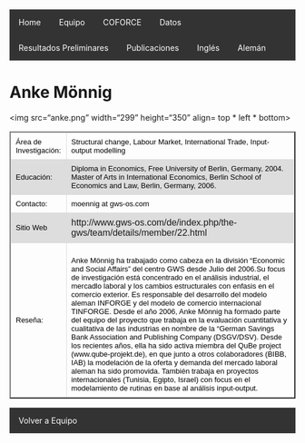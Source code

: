  
<html>
<head>
<style>
table {
    font-family: arial, sans-serif;
    border-collapse: collapse;
    width: 100%;
}

td, th {
    border: 1px solid #dddddd;
    text-align: left;
    padding: 8px;
}

tr:nth-child(even) {
    background-color: #dddddd;
}
</style>

<style>
ul {
    list-style-type: none;
    margin: 0;
    padding: 0;
    overflow: hidden;
    background-color: #333;
}

li {
    float: left;
}

li a {
    display: block;
    color: white;
    text-align: center;
    padding: 14px 16px;
    text-decoration: none;
}

li a:hover {
    background-color: #111;
}
</style>
 

</head>

<body>

<ul>
  <li><a href="http://www.coforce.cl/index.html">Home</a></li>
  <li><a href="http://www.coforce.cl/equipo.html">Equipo</a></li>
  <li><a href="http://www.coforce.cl/quienessomos.html">COFORCE</a></li>
  <li><a href="http://www.coforce.cl/datos.html">Datos</a></li>
  <li><a href="http://www.coforce.cl/resultados.html">Resultados Preliminares</a></li>
  <li><a href="http://www.coforce.cl/publicacion.html">Publicaciones</a></li>
  <li><a href="http://en.coforce.cl/index.html">Inglés</a></li>
  <li><a href="http://ger.coforce.cl/index.html">Alemán</a></li>
  

</ul>


<h1> Anke Mönnig </h1>

<img src="anke.png" width="299" height="350" align= top * left * bottom>

<table border="2">
    
<tr>
<td> <font size="2" color="black">Área de Investigación:  </font>
 </td>

<td> <font size="2" color="black"> Structural change, Labour Market, International Trade, Input-output modelling</font></td>

<tr>

<td> <font size="2" color="black"> Educación:</font>
 </td>

<td> <font size="2" color="black">   Diploma in Economics, Free University of Berlin, Germany, 2004. Master of Arts in International Economics, Berlin School of Economics and Law, Berlin, Germany, 2006. </font>
</td>

</tr>

<tr>
<td> <font size="2" color="black"> Contacto:</font> </td>

<td> <font size="2" color="black"> moennig at gws-os.com</font> </td>

</tr>

<tr> 
<td > <font size="2" color="black"> Sitio Web </font> </td> 
<td> http://www.gws-os.com/de/index.php/the-gws/team/details/member/22.html   </td>

<tr>
<td> 
<font size="2" color="black"> Reseña: </font> </td>
<td><font size="2" color="black">  
Anke Mönnig ha trabajado como cabeza en la división "Economic and Social Affairs" del centro GWS desde Julio del 2006.Su focus de investigación está concentrado en el análisis industrial, el mercadlo laboral y los cambios estructurales con enfasis en el comercio exterior. Es responsable del desarrollo del modelo aleman INFORGE y del modelo de comercio internacional TINFORGE. Desde el año 2006, Anke Mönnig ha formado parte del equipo del proyecto que trabaja en la evaluación cuantitativa y cualitativa de las industrias en nombre de la "German Savings Bank Association and Publishing Company (DSGV/DSV). Desde los recientes años, ella ha sido activa miembra del QuBe project (www.qube-projekt.de), en que junto a otros colaboradores (BIBB, IAB) la modelación de la oferta y demanda del mercado laboral aleman ha sido promovida. También trabaja en proyectos internacionales (Tunisia, Egipto, Israel) con focus en el modelamiento de rutinas en base al análisis input-output.    </font>
</td>
</tr>
</tr>


</table> 

- <a href="http://www.coforce.cl/equipo.html"> Volver a Equipo </a>

</body>


</html>